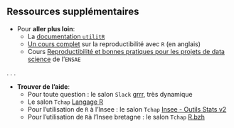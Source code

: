 ## Ressources supplémentaires {.smaller}

- Pour **aller plus loin**:
    - La [documentation `utilitR`](https://book.utilitr.org/)
    - [Un cours complet](https://eliocamp.github.io/reproducibility-with-r/) sur la reproductibilité avec `R` (en anglais)
    - Cours [Reproductibilité et bonnes pratiques pour les projets de data science](https://ensae-reproductibilite.github.io/website/) de l'`ENSAE`

. . .

- **Trouver de l'aide**:
    - Pour toute question : le salon `Slack` [grrr](r-grrr.slack.com), très dynamique
    - Le salon `Tchap` [Langage R](https://tchap.gouv.fr/#/room/#RdIezwNF:agent.finances.tchap.gouv.fr)
    - Pour l'utilisation de `R` à l'Insee : le salon `Tchap` [Insee - Outils Stats v2](https://tchap.gouv.fr/#/room/#InseeOutilsStatsv2wtxSdth:agent.finances.tchap.gouv.fr)
    - Pour l'utilisation de `R`à l'Insee bretagne : le salon `Tchap` [R.bzh](https://matrix.to/#/#R.bzh:agent.finances.tchap.gouv.fr)
